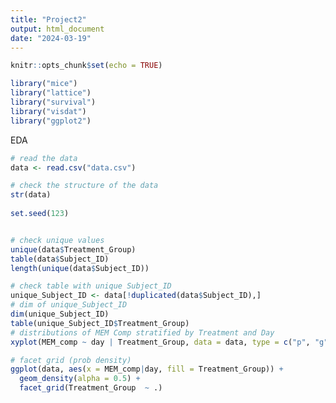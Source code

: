 ```yaml
---
title: "Project2"
output: html_document
date: "2024-03-19"
---
```


```r
knitr::opts_chunk$set(echo = TRUE)

library("mice")
library("lattice")
library("survival")
library("visdat")
library("ggplot2")
```

EDA

```r
# read the data
data <- read.csv("data.csv")

# check the structure of the data
str(data)
 
set.seed(123)


# check unique values
unique(data$Treatment_Group)
table(data$Subject_ID) 
length(unique(data$Subject_ID))

# check table with unique Subject_ID
unique_Subject_ID <- data[!duplicated(data$Subject_ID),]
# dim of unique_Subject_ID
dim(unique_Subject_ID)
table(unique_Subject_ID$Treatment_Group)
# distributions of MEM Comp stratified by Treatment and Day
xyplot(MEM_comp ~ day | Treatment_Group, data = data, type = c("p", "g"), layout = c(3, 1))

# facet grid (prob density)
ggplot(data, aes(x = MEM_comp|day, fill = Treatment_Group)) +
  geom_density(alpha = 0.5) +
  facet_grid(Treatment_Group  ~ .)
```

